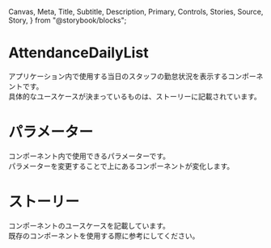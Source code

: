   Canvas,
  Meta,
  Title,
  Subtitle,
  Description,
  Primary,
  Controls,
  Stories,
  Source,
  Story,
} from "@storybook/blocks";


<Meta of={AttendanceDailyListStories} />

# AttendanceDailyList

アプリケーション内で使用する当日のスタッフの勤怠状況を表示するコンポーネントです。\
具体的なユースケースが決まっているものは、ストーリーに記載されています。

<Primary />

# パラメーター

コンポーネント内で使用できるパラメーターです。\
パラメーターを変更することで上にあるコンポーネントが変化します。

<Controls />

# ストーリー

コンポーネントのユースケースを記載しています。\
既存のコンポーネントを使用する際に参考にしてください。

<Stories />
